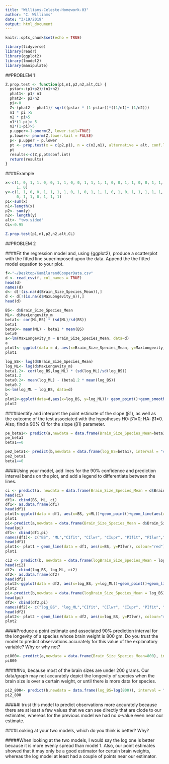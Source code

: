 ```yaml
---
title: "Williams-Celeste-Homework-03"
author: "C. Williams"
date: "3/19/2019"
output: html_document
---
```


```r
knitr::opts_chunk$set(echo = TRUE)
```
```r
library(tidyverse)
library(readr)
library(ggplot2)
library(lmodel2)
library(manipulate)
```

##PROBLEM 1

```r
Z.prop.test <- function(p1,n1,p2,n2,alt,CL) {
  pstar<-(p1+p2)/(n1+n2)
  phat1<- p1/ n1
  phat2<- p2/n2
  pi<-0
  Z<-(phat2 - phat1)/ sqrt((pstar * (1-pstar))*((1/n1)+ (1/n2)))
  n1 * pi >5
  n2 * pi>5
  n1*(1-pi)> 5
  n2*(1-pi)>5
  p.upper<-1-pnorm(Z, lower.tail=TRUE)
  p.lower<- pnorm(Z,lower.tail = FALSE)
  p<- p.upper + p.lower
  pt <- prop.test(x = c(p2,p1), n = c(n2,n1), alternative = alt, conf.level = CL, correct=FALSE)  
  pt
  results<-c(Z,p,pt$conf.int)
  return(results)
}
```

####Example

```r
x<-c(1, 0, 1, 1, 0, 0, 1, 1, 0, 0, 1, 1, 1, 1, 0, 0, 1, 1, 0, 0, 1, 1, 0, 
     1, 0)
y<-c(1, 1, 0, 0, 1, 1, 1, 1, 0, 1, 0, 1, 1, 1, 0, 1, 0, 1, 1, 1, 1, 1, 0, 
     0, 1, 1, 0, 1, 1, 1)
p1<-sum(x)
n1<-length(x)
p2<- sum(y)
n2<- length(y)
alt<- "two.sided"
CL<-0.95
```
```r
Z.prop.test(p1,n1,p2,n2,alt,CL)
```


##PROBLEM 2


####Fit the regression model and, using {ggplot2}, produce a scatterplot with the fitted line superimposed upon the data. Append the the fitted model equation to your plot.


```r
f<-"~/Desktop/KamilarandCooperData.csv"
d <- read_csv(f, col_names = TRUE)
head(d)
names(d)
d<- d[!(is.na(d$Brain_Size_Species_Mean)),]
d <- d[!(is.na(d$MaxLongevity_m)),]
head(d)

BS<- d$Brain_Size_Species_Mean
ML<- d$MaxLongevity_m
beta1<- cor(ML,BS) * (sd(ML)/sd(BS))
beta1
beta0<- mean(ML) - beta1 * mean(BS)
beta0
a<-lm(MaxLongevity_m ~ Brain_Size_Species_Mean, data=d)
a
plot1<- ggplot(data = d, aes(x=Brain_Size_Species_Mean, y=MaxLongevity_m, label="y= 1.218x + 248.952"))+ geom_point()+ geom_smooth(method = lm, formula = y~x)+ geom_text(x = 200, y = 850, label= "y= 1.218x + 248.952")
plot1
```


```r
log_BS<- log(d$Brain_Size_Species_Mean)
log_ML<- log(d$MaxLongevity_m)
beta1.2<- cor(log_BS,log_ML) * (sd(log_ML)/sd(log_BS))
beta1.2
beta0.2<- mean(log_ML) - (beta1.2 * mean(log_BS))
beta0.2
b<-lm(log_ML ~ log_BS, data=d)
b
plot2<-ggplot(data=d,aes(x=log_BS, y=log_ML))+ geom_point()+geom_smooth(method = lm, formula = y~x)+geom_text(x = 1.5, y = 6.25, label= "y = 0.234x + 4.879")
plot2
```


####Identify and interpret the point estimate of the slope (β1), as well as the outcome of the test associated with the hypotheses H0: β1=0; HA: β1≠0. Also, find a 90% CI for the slope (β1) parameter.


```r
pe_beta1<- predict(a,newdata = data.frame(Brain_Size_Species_Mean=beta1), interval = "confidence", level=0.90)
pe_beta1
beta1==0
```


```r
pe2_beta1<- predict(b,newdata = data.frame(log_BS=beta1), interval = "confidence", level=0.90)
pe2_beta1
beta1==0
```


####Using your model, add lines for the 90% confidence and prediction interval bands on the plot, and add a legend to differentiate between the lines.


```r
ci <- predict(a, newdata = data.frame(Brain_Size_Species_Mean = d$Brain_Size_Species_Mean), interval = "confidence", level = 0.90) 
head(ci)
df1<- cbind(BS, ML, ci)
df1<- as.data.frame(df1)
head(df1)
plot1<-ggplot(data = df1, aes(x=BS, y=ML))+geom_point()+geom_line(aes(x=BS,y=fit),colour="black") + geom_line(aes(x=BS,y=lwr),colour="blue") + geom_line(aes(x=BS,y=upr), colour="blue")
plot1
pi<-predict(a,newdata = data.frame(Brain_Size_Species_Mean = d$Brain_Size_Species_Mean), interval = "prediction", level = 0.90) 
head(pi)
df1<- cbind(df1,pi)
names(df1)<- c("BS", "ML","CIfit", "CIlwr", "CIupr", "PIfit", "PIlwr","PIupr")
head(df1)
plot1<- plot1 + geom_line(data = df1, aes(x=BS, y=PIlwr), colour="red") + geom_line(data=df1, aes(x=BS, y=PIupr), colour= "red")+ geom_text(x = 200, y = 850, label= "y= 1.218x + 248.952")
plot1
```


```r
ci2 <- predict(b, newdata = data.frame(logBrain_Size_Species_Mean = log_BS), interval = "confidence", level = 0.90) 
head(ci2)
df2<- cbind(log_BS, log_ML, ci2)
df2<- as.data.frame(df2)
head(df2)
plot2<-ggplot(data = df2, aes(x=log_BS, y=log_ML))+geom_point()+geom_line(aes(x=log_BS,y=fit),colour="black") + geom_line(aes(x=log_BS,y=lwr),colour="blue") + geom_line(aes(x=log_BS,y=upr), colour="blue")
plot2
pi<-predict(b,newdata = data.frame(logBrain_Size_Species_Mean = log_BS), interval = "prediction", level = 0.90) 
head(pi)
df2<- cbind(df2,pi)
names(df2)<- c("log_BS", "log_ML","CIfit", "CIlwr", "CIupr", "PIfit", "PIlwr","PIupr")
head(df2)
plot2<- plot2 + geom_line(data = df2, aes(x=log_BS, y=PIlwr), colour="red") + geom_line(data=df2, aes(x=log_BS, y=PIupr), colour= "red")+geom_text(x = 1.5, y = 6.25, label= "y = 0.234x + 4.879")
plot2
```


####Produce a point estimate and associated 90% prediction interval for the longevity of a species whose brain weight is 800 gm. Do you trust the model to predict observations accurately for this value of the explanatory variable? Why or why not?


```r
pi800<- predict(a,newdata = data.frame(Brain_Size_Species_Mean=800), interval = "prediction", level=0.90)
pi800
```
#####No, because most of the brain sizes are under 200 grams. Our data/graph may not accurately depict the longevity of species when the brain size is over a certain weight, or until there is more data for species.



```r
pi2_800<- predict(b,newdata = data.frame(log_BS=log(800)), interval = "prediction", level=0.90)
pi2_800
```
#####I trust this model to predict observations more accurately because there are at least a few values that we can see directly that are clode to our estimates, whereas for the previous model we had no x-value even near our estimate.



####Looking at your two models, which do you think is better? Why?

#####When looking at the two models, I would say the log one is better because it is more evenly spread than model 1. Also, our point estimates showed that it may only be a good estimator for certain brain weights, whereas the log model at least had a couple of points near our estimator.





